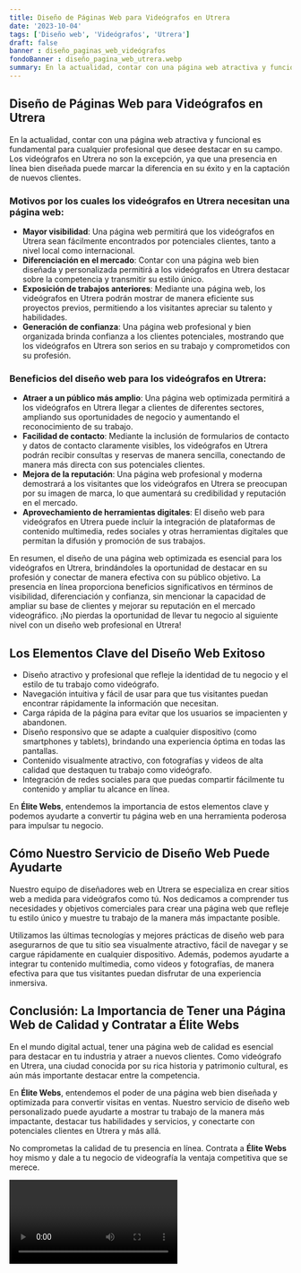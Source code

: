 ```yaml
---
title: Diseño de Páginas Web para Videógrafos en Utrera
date: '2023-10-04'
tags: ['Diseño web', 'Videógrafos', 'Utrera']
draft: false
banner : diseño_paginas_web_videógrafos
fondoBanner : diseño_pagina_web_utrera.webp
summary: En la actualidad, contar con una página web atractiva y funcional es fundamental para cualquier profesional que desee destacar en su campo. Los videógrafos en Utrera no son la excepción, ya que una presencia en línea bien diseñada puede marcar la diferencia en su éxito y en la captación de nuevos clientes.
---
```


## Diseño de Páginas Web para Videógrafos en Utrera

En la actualidad, contar con una página web atractiva y funcional es fundamental para cualquier profesional que desee destacar en su campo. Los videógrafos en Utrera no son la excepción, ya que una presencia en línea bien diseñada puede marcar la diferencia en su éxito y en la captación de nuevos clientes.

### Motivos por los cuales los videógrafos en Utrera necesitan una página web:

- **Mayor visibilidad**: Una página web permitirá que los videógrafos en Utrera sean fácilmente encontrados por potenciales clientes, tanto a nivel local como internacional.
- **Diferenciación en el mercado**: Contar con una página web bien diseñada y personalizada permitirá a los videógrafos en Utrera destacar sobre la competencia y transmitir su estilo único.
- **Exposición de trabajos anteriores**: Mediante una página web, los videógrafos en Utrera podrán mostrar de manera eficiente sus proyectos previos, permitiendo a los visitantes apreciar su talento y habilidades.
- **Generación de confianza**: Una página web profesional y bien organizada brinda confianza a los clientes potenciales, mostrando que los videógrafos en Utrera son serios en su trabajo y comprometidos con su profesión.

### Beneficios del diseño web para los videógrafos en Utrera:

- **Atraer a un público más amplio**: Una página web optimizada permitirá a los videógrafos en Utrera llegar a clientes de diferentes sectores, ampliando sus oportunidades de negocio y aumentando el reconocimiento de su trabajo.
- **Facilidad de contacto**: Mediante la inclusión de formularios de contacto y datos de contacto claramente visibles, los videógrafos en Utrera podrán recibir consultas y reservas de manera sencilla, conectando de manera más directa con sus potenciales clientes.
- **Mejora de la reputación**: Una página web profesional y moderna demostrará a los visitantes que los videógrafos en Utrera se preocupan por su imagen de marca, lo que aumentará su credibilidad y reputación en el mercado.
- **Aprovechamiento de herramientas digitales**: El diseño web para videógrafos en Utrera puede incluir la integración de plataformas de contenido multimedia, redes sociales y otras herramientas digitales que permitan la difusión y promoción de sus trabajos.

En resumen, el diseño de una página web optimizada es esencial para los videógrafos en Utrera, brindándoles la oportunidad de destacar en su profesión y conectar de manera efectiva con su público objetivo. La presencia en línea proporciona beneficios significativos en términos de visibilidad, diferenciación y confianza, sin mencionar la capacidad de ampliar su base de clientes y mejorar su reputación en el mercado videográfico. ¡No pierdas la oportunidad de llevar tu negocio al siguiente nivel con un diseño web profesional en Utrera!

<GifSeo />

<Cta />

## Los Elementos Clave del Diseño Web Exitoso

- Diseño atractivo y profesional que refleje la identidad de tu negocio y el estilo de tu trabajo como videógrafo.
- Navegación intuitiva y fácil de usar para que tus visitantes puedan encontrar rápidamente la información que necesitan.
- Carga rápida de la página para evitar que los usuarios se impacienten y abandonen.
- Diseño responsivo que se adapte a cualquier dispositivo (como smartphones y tablets), brindando una experiencia óptima en todas las pantallas.
- Contenido visualmente atractivo, con fotografías y videos de alta calidad que destaquen tu trabajo como videógrafo.
- Integración de redes sociales para que puedas compartir fácilmente tu contenido y ampliar tu alcance en línea.

En **Élite Webs**, entendemos la importancia de estos elementos clave y podemos ayudarte a convertir tu página web en una herramienta poderosa para impulsar tu negocio.

## Cómo Nuestro Servicio de Diseño Web Puede Ayudarte

Nuestro equipo de diseñadores web en Utrera se especializa en crear sitios web a medida para videógrafos como tú. Nos dedicamos a comprender tus necesidades y objetivos comerciales para crear una página web que refleje tu estilo único y muestre tu trabajo de la manera más impactante posible.

Utilizamos las últimas tecnologías y mejores prácticas de diseño web para asegurarnos de que tu sitio sea visualmente atractivo, fácil de navegar y se cargue rápidamente en cualquier dispositivo. Además, podemos ayudarte a integrar tu contenido multimedia, como videos y fotografías, de manera efectiva para que tus visitantes puedan disfrutar de una experiencia inmersiva.

## Conclusión: La Importancia de Tener una Página Web de Calidad y Contratar a Élite Webs

En el mundo digital actual, tener una página web de calidad es esencial para destacar en tu industria y atraer a nuevos clientes. Como videógrafo en Utrera, una ciudad conocida por su rica historia y patrimonio cultural, es aún más importante destacar entre la competencia.

En **Élite Webs**, entendemos el poder de una página web bien diseñada y optimizada para convertir visitas en ventas. Nuestro servicio de diseño web personalizado puede ayudarte a mostrar tu trabajo de la manera más impactante, destacar tus habilidades y servicios, y conectarte con potenciales clientes en Utrera y más allá.

No comprometas la calidad de tu presencia en línea. Contrata a **Élite Webs** hoy mismo y dale a tu negocio de videografía la ventaja competitiva que se merece.

<Video />

<CtaBot job='Videógrafos' city='Utrera'/>

<Gmaps query='Utrera+españa+maps' />
